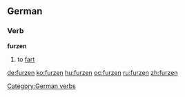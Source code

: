 ==German==

===Verb===
'''furzen'''

# to [[fart]]

[[Category:German verbs]]

[[de:furzen]]
[[ko:furzen]]
[[hu:furzen]]
[[oc:furzen]]
[[ru:furzen]]
[[zh:furzen]]